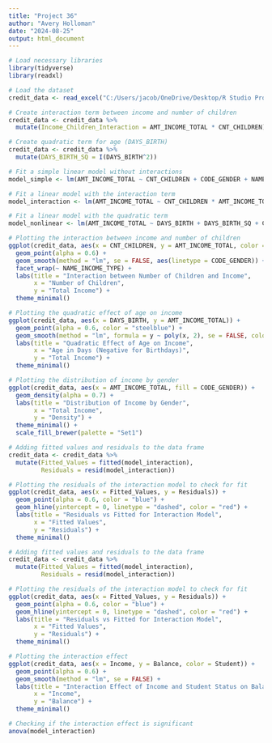 ---
title: "Project 36"
author: "Avery Holloman"
date: "2024-08-25"
output: html_document
---

```{r}
# Load necessary libraries
library(tidyverse)
library(readxl)

# Load the dataset
credit_data <- read_excel("C:/Users/jacob/OneDrive/Desktop/R Studio Projects 2024/Datasets/creditpredictions.xlsx")

# Create interaction term between income and number of children
credit_data <- credit_data %>%
  mutate(Income_Children_Interaction = AMT_INCOME_TOTAL * CNT_CHILDREN)

# Create quadratic term for age (DAYS_BIRTH)
credit_data <- credit_data %>%
  mutate(DAYS_BIRTH_SQ = I(DAYS_BIRTH^2))

# Fit a simple linear model without interactions
model_simple <- lm(AMT_INCOME_TOTAL ~ CNT_CHILDREN + CODE_GENDER + NAME_INCOME_TYPE, data = credit_data)

# Fit a linear model with the interaction term
model_interaction <- lm(AMT_INCOME_TOTAL ~ CNT_CHILDREN * AMT_INCOME_TOTAL + CODE_GENDER + NAME_INCOME_TYPE, data = credit_data)

# Fit a linear model with the quadratic term
model_nonlinear <- lm(AMT_INCOME_TOTAL ~ DAYS_BIRTH + DAYS_BIRTH_SQ + CODE_GENDER + NAME_INCOME_TYPE, data = credit_data)

# Plotting the interaction between income and number of children
ggplot(credit_data, aes(x = CNT_CHILDREN, y = AMT_INCOME_TOTAL, color = CODE_GENDER)) +
  geom_point(alpha = 0.6) +
  geom_smooth(method = "lm", se = FALSE, aes(linetype = CODE_GENDER)) +
  facet_wrap(~ NAME_INCOME_TYPE) +
  labs(title = "Interaction between Number of Children and Income",
       x = "Number of Children",
       y = "Total Income") +
  theme_minimal()

# Plotting the quadratic effect of age on income
ggplot(credit_data, aes(x = DAYS_BIRTH, y = AMT_INCOME_TOTAL)) +
  geom_point(alpha = 0.6, color = "steelblue") +
  geom_smooth(method = "lm", formula = y ~ poly(x, 2), se = FALSE, color = "darkred") +
  labs(title = "Quadratic Effect of Age on Income",
       x = "Age in Days (Negative for Birthdays)",
       y = "Total Income") +
  theme_minimal()

# Plotting the distribution of income by gender
ggplot(credit_data, aes(x = AMT_INCOME_TOTAL, fill = CODE_GENDER)) +
  geom_density(alpha = 0.7) +
  labs(title = "Distribution of Income by Gender",
       x = "Total Income",
       y = "Density") +
  theme_minimal() +
  scale_fill_brewer(palette = "Set1")

# Adding fitted values and residuals to the data frame
credit_data <- credit_data %>%
  mutate(Fitted_Values = fitted(model_interaction),
         Residuals = resid(model_interaction))

# Plotting the residuals of the interaction model to check for fit
ggplot(credit_data, aes(x = Fitted_Values, y = Residuals)) +
  geom_point(alpha = 0.6, color = "blue") +
  geom_hline(yintercept = 0, linetype = "dashed", color = "red") +
  labs(title = "Residuals vs Fitted for Interaction Model",
       x = "Fitted Values",
       y = "Residuals") +
  theme_minimal()

# Adding fitted values and residuals to the data frame
credit_data <- credit_data %>%
  mutate(Fitted_Values = fitted(model_interaction),
         Residuals = resid(model_interaction))

# Plotting the residuals of the interaction model to check for fit
ggplot(credit_data, aes(x = Fitted_Values, y = Residuals)) +
  geom_point(alpha = 0.6, color = "blue") +
  geom_hline(yintercept = 0, linetype = "dashed", color = "red") +
  labs(title = "Residuals vs Fitted for Interaction Model",
       x = "Fitted Values",
       y = "Residuals") +
  theme_minimal()

# Plotting the interaction effect
ggplot(credit_data, aes(x = Income, y = Balance, color = Student)) +
  geom_point(alpha = 0.6) +
  geom_smooth(method = "lm", se = FALSE) +
  labs(title = "Interaction Effect of Income and Student Status on Balance",
       x = "Income",
       y = "Balance") +
  theme_minimal()

# Checking if the interaction effect is significant
anova(model_interaction)
```